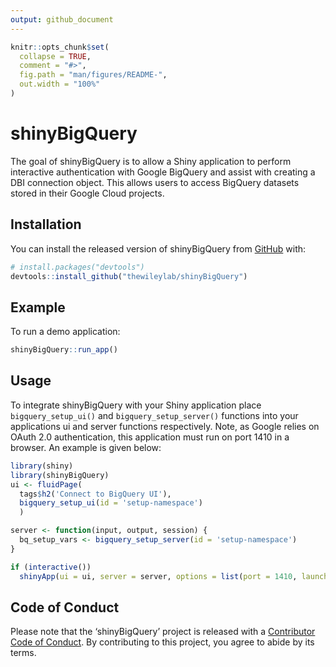 ```yaml
---
output: github_document
---
```


<!-- README.md is generated from README.Rmd. Please edit that file -->

```r
knitr::opts_chunk$set(
  collapse = TRUE,
  comment = "#>",
  fig.path = "man/figures/README-",
  out.width = "100%"
)
```

# shinyBigQuery

<!-- badges: start -->
<!-- badges: end -->

The goal of shinyBigQuery is to allow a Shiny application to perform interactive authentication with Google BigQuery and assist with creating a DBI connection object. This allows users to access BigQuery datasets stored in their Google Cloud projects.

## Installation

You can install the released version of shinyBigQuery from [GitHub](https://github.com/thewileylab/shinyBigQuery) with:

``` r
# install.packages("devtools")
devtools::install_github("thewileylab/shinyBigQuery")
```

## Example

To run a demo application:

```r
shinyBigQuery::run_app()
```

## Usage

To integrate shinyBigQuery with your Shiny application place `bigquery_setup_ui()` and `bigquery_setup_server()` functions into your applications ui and server functions respectively. Note, as Google relies on OAuth 2.0 authentication, this application must run on port 1410 in a browser. An example is given below:

```r
library(shiny)
library(shinyBigQuery)
ui <- fluidPage(
  tags$h2('Connect to BigQuery UI'),
  bigquery_setup_ui(id = 'setup-namespace')
  )

server <- function(input, output, session) {
  bq_setup_vars <- bigquery_setup_server(id = 'setup-namespace')
}

if (interactive())
  shinyApp(ui = ui, server = server, options = list(port = 1410, launch.browser = T))
```

## Code of Conduct

Please note that the 'shinyBigQuery' project is released with a [Contributor Code of Conduct](https://contributor-covenant.org/version/2/0/CODE_OF_CONDUCT.html). By contributing to this project, you agree to abide by its terms.
